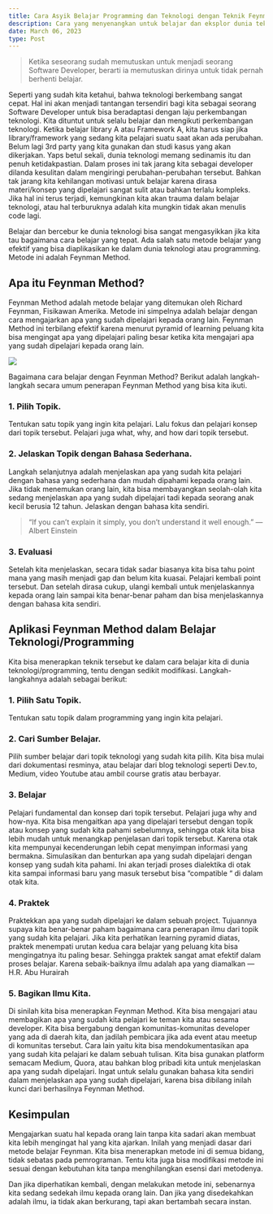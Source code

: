 ```yaml
---
title: Cara Asyik Belajar Programming dan Teknologi dengan Teknik Feynman Method
description: Cara yang menyenangkan untuk belajar dan eksplor dunia teknologi dengan menggunakan metode Feynman Method.
date: March 06, 2023
type: Post
---
```


> Ketika seseorang sudah memutuskan untuk menjadi seorang Software Developer, berarti ia memutuskan dirinya untuk tidak pernah berhenti belajar.

Seperti yang sudah kita ketahui, bahwa teknologi berkembang sangat cepat. Hal ini akan menjadi tantangan tersendiri bagi kita sebagai seorang Software Developer untuk bisa beradaptasi dengan laju perkembangan teknologi. Kita dituntut untuk selalu belajar dan mengikuti perkembangan teknologi. Ketika belajar library A atau Framework A, kita harus siap jika library/framework yang sedang kita pelajari suatu saat akan ada perubahan. Belum lagi 3rd party yang kita gunakan dan studi kasus yang akan dikerjakan. Yaps betul sekali, dunia teknologi memang sedinamis itu dan penuh ketidakpastian. Dalam proses ini tak jarang kita sebagai developer dilanda kesulitan dalam mengiringi perubahan-perubahan tersebut. Bahkan tak jarang kita kehilangan motivasi untuk belajar karena dirasa materi/konsep yang dipelajari sangat sulit atau bahkan terlalu kompleks. Jika hal ini terus terjadi, kemungkinan kita akan trauma dalam belajar teknologi, atau hal terburuknya adalah kita mungkin tidak akan menulis code lagi.

Belajar dan bercebur ke dunia teknologi bisa sangat mengasyikkan jika kita tau bagaimana cara belajar yang tepat. Ada salah satu metode belajar yang efektif yang bisa diaplikasikan ke dalam dunia teknologi atau programming. Metode ini adalah Feynman Method.

## Apa itu Feynman Method?

Feynman Method adalah metode belajar yang ditemukan oleh Richard Feynman, Fisikawan Amerika. Metode ini simpelnya adalah belajar dengan cara mengajarkan apa yang sudah dipelajari kepada orang lain. Feynman Method ini terbilang efektif karena menurut pyramid of learning peluang kita bisa mengingat apa yang dipelajari paling besar ketika kita mengajari apa yang sudah dipelajari kepada orang lain.

<img src='https://miro.medium.com/v2/resize:fit:720/format:webp/1*dl9mLASRDTD9xj0KZQQIhQ.png'/>

Bagaimana cara belajar dengan Feynman Method? Berikut adalah langkah-langkah secara umum penerapan Feynman Method yang bisa kita ikuti.

### 1. Pilih Topik.
Tentukan satu topik yang ingin kita pelajari. Lalu fokus dan pelajari konsep dari topik tersebut. Pelajari juga what, why, and how dari topik tersebut.

### 2. Jelaskan Topik dengan Bahasa Sederhana.
Langkah selanjutnya adalah menjelaskan apa yang sudah kita pelajari dengan bahasa yang sederhana dan mudah dipahami kepada orang lain. Jika tidak menemukan orang lain, kita bisa membayangkan seolah-olah kita sedang menjelaskan apa yang sudah dipelajari tadi kepada seorang anak kecil berusia 12 tahun. Jelaskan dengan bahasa kita sendiri.

> “If you can’t explain it simply, you don’t understand it well enough.” — Albert Einstein

### 3. Evaluasi
Setelah kita menjelaskan, secara tidak sadar biasanya kita bisa tahu point mana yang masih menjadi gap dan belum kita kuasai. Pelajari kembali point tersebut. Dan setelah dirasa cukup, ulangi kembali untuk menjelaskannya kepada orang lain sampai kita benar-benar paham dan bisa menjelaskannya dengan bahasa kita sendiri.

## Aplikasi Feynman Method dalam Belajar Teknologi/Programming
Kita bisa menerapkan teknik tersebut ke dalam cara belajar kita di dunia teknologi/programming, tentu dengan sedikit modifikasi. Langkah-langkahnya adalah sebagai berikut:

### 1. Pilih Satu Topik.
Tentukan satu topik dalam programming yang ingin kita pelajari.

### 2. Cari Sumber Belajar.
Pilih sumber belajar dari topik teknologi yang sudah kita pilih. Kita bisa mulai dari dokumentasi resminya, atau belajar dari blog teknologi seperti Dev.to, Medium, video Youtube atau ambil course gratis atau berbayar.

### 3. Belajar
Pelajari fundamental dan konsep dari topik tersebut. Pelajari juga why and how-nya. Kita bisa mengaitkan apa yang dipelajari tersebut dengan topik atau konsep yang sudah kita pahami sebelumnya, sehingga otak kita bisa lebih mudah untuk menangkap penjelasan dari topik tersebut. Karena otak kita mempunyai kecenderungan lebih cepat menyimpan informasi yang bermakna. Simulasikan dan benturkan apa yang sudah dipelajari dengan konsep yang sudah kita pahami. Ini akan terjadi proses dialektika di otak kita sampai informasi baru yang masuk tersebut bisa “compatible “ di dalam otak kita.

### 4. Praktek
Praktekkan apa yang sudah dipelajari ke dalam sebuah project. Tujuannya supaya kita benar-benar paham bagaimana cara penerapan ilmu dari topik yang sudah kita pelajari. Jika kita perhatikan learning pyramid diatas, praktek menempati urutan kedua cara belajar yang peluang kita bisa mengingatnya itu paling besar. Sehingga praktek sangat amat efektif dalam proses belajar. Karena sebaik-baiknya ilmu adalah apa yang diamalkan — H.R. Abu Hurairah

### 5. Bagikan Ilmu Kita.
Di sinilah kita bisa menerapkan Feynman Method. Kita bisa mengajari atau membagikan apa yang sudah kita pelajari ke teman kita atau sesama developer. Kita bisa bergabung dengan komunitas-komunitas developer yang ada di daerah kita, dan jadilah pembicara jika ada event atau meetup di komunitas tersebut. Cara lain yaitu kita bisa mendokumentasikan apa yang sudah kita pelajari ke dalam sebuah tulisan. Kita bisa gunakan platform semacam Medium, Quora, atau bahkan blog pribadi kita untuk menjelaskan apa yang sudah dipelajari. Ingat untuk selalu gunakan bahasa kita sendiri dalam menjelaskan apa yang sudah dipelajari, karena bisa dibilang inilah kunci dari berhasilnya Feynman Method.

## Kesimpulan
Mengajarkan suatu hal kepada orang lain tanpa kita sadari akan membuat kita lebih mengingat hal yang kita ajarkan. Inilah yang menjadi dasar dari metode belajar Feynman. Kita bisa menerapkan metode ini di semua bidang, tidak sebatas pada pemrograman. Tentu kita juga bisa modifikasi metode ini sesuai dengan kebutuhan kita tanpa menghilangkan esensi dari metodenya.

Dan jika diperhatikan kembali, dengan melakukan metode ini, sebenarnya kita sedang sedekah ilmu kepada orang lain. Dan jika yang disedekahkan adalah ilmu, ia tidak akan berkurang, tapi akan bertambah secara instan.